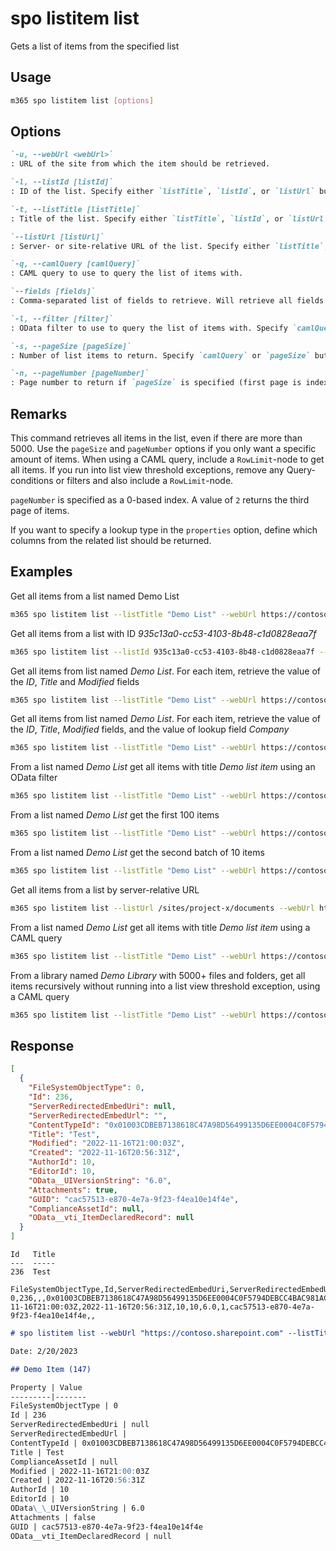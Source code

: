 
# spo listitem list

Gets a list of items from the specified list

## Usage

```sh
m365 spo listitem list [options]
```

## Options

```md definition-list
`-u, --webUrl <webUrl>`
: URL of the site from which the item should be retrieved.

`-l, --listId [listId]`
: ID of the list. Specify either `listTitle`, `listId`, or `listUrl` but not multiple.

`-t, --listTitle [listTitle]`
: Title of the list. Specify either `listTitle`, `listId`, or `listUrl` but not multiple.

`--listUrl [listUrl]`
: Server- or site-relative URL of the list. Specify either `listTitle`, `listId`, or `listUrl` but not multiple.

`-q, --camlQuery [camlQuery]`
: CAML query to use to query the list of items with.

`--fields [fields]`
: Comma-separated list of fields to retrieve. Will retrieve all fields if not specified and json output is requested. Specify `camlQuery` or `fields` but not both.

`-l, --filter [filter]`
: OData filter to use to query the list of items with. Specify `camlQuery` or `filter` but not both.

`-s, --pageSize [pageSize]`
: Number of list items to return. Specify `camlQuery` or `pageSize` but not both. The default value is 5000.

`-n, --pageNumber [pageNumber]`
: Page number to return if `pageSize` is specified (first page is indexed as value of 0).
```

<Global />

## Remarks

This command retrieves all items in the list, even if there are more than 5000. Use the `pageSize` and `pageNumber` options if you only want a specific amount of items. When using a CAML query, include a `RowLimit`-node to get all items. If you run into list view threshold exceptions, remove any Query-conditions or filters and also include a `RowLimit`-node.

`pageNumber` is specified as a 0-based index. A value of `2` returns the third page of items.

If you want to specify a lookup type in the `properties` option, define which columns from the related list should be returned.

## Examples

Get all items from a list named Demo List

```sh
m365 spo listitem list --listTitle "Demo List" --webUrl https://contoso.sharepoint.com/sites/project-x
```

Get all items from a list with ID _935c13a0-cc53-4103-8b48-c1d0828eaa7f_

```sh
m365 spo listitem list --listId 935c13a0-cc53-4103-8b48-c1d0828eaa7f --webUrl https://contoso.sharepoint.com/sites/project-x
```

Get all items from list named _Demo List_. For each item, retrieve the value of the _ID_, _Title_ and _Modified_ fields

```sh
m365 spo listitem list --listTitle "Demo List" --webUrl https://contoso.sharepoint.com/sites/project-x --fields "ID,Title,Modified"
```

Get all items from list named _Demo List_. For each item, retrieve the value of the _ID_, _Title_, _Modified_ fields, and the value of lookup field _Company_

```sh
m365 spo listitem list --listTitle "Demo List" --webUrl https://contoso.sharepoint.com/sites/project-x --fields "ID,Title,Modified,Company/Title"
```

From a list named _Demo List_ get all items with title _Demo list item_ using an OData filter

```sh
m365 spo listitem list --listTitle "Demo List" --webUrl https://contoso.sharepoint.com/sites/project-x --filter "Title eq 'Demo list item'"
```

From a list named _Demo List_ get the first 100 items

```sh
m365 spo listitem list --listTitle "Demo List" --webUrl https://contoso.sharepoint.com/sites/project-x --pageSize 100 --pageNumber 0
```

From a list named _Demo List_ get the second batch of 10 items

```sh
m365 spo listitem list --listTitle "Demo List" --webUrl https://contoso.sharepoint.com/sites/project-x --pageSize 10 --pageNumber 1
```

Get all items from a list by server-relative URL

```sh
m365 spo listitem list --listUrl /sites/project-x/documents --webUrl https://contoso.sharepoint.com/sites/project-x
```

From a list named _Demo List_ get all items with title _Demo list item_ using a CAML query

```sh
m365 spo listitem list --listTitle "Demo List" --webUrl https://contoso.sharepoint.com/sites/project-x --camlQuery "<View><Query><Where><Eq><FieldRef Name='Title' /><Value Type='Text'>Demo list item</Value></Eq></Where></Query><RowLimit Paged='TRUE'>5000</RowLimit></View>"
```

From a library named _Demo Library_ with 5000+ files and folders, get all items recursively without running into a list view threshold exception, using a CAML query

```sh
m365 spo listitem list --listTitle "Demo List" --webUrl https://contoso.sharepoint.com/sites/project-x --camlQuery "<View Scope='RecursiveAll'><Query></Query><ViewFields><FieldRef Name='Title'/></ViewFields><RowLimit Paged='TRUE'>5000</RowLimit></View>"
```

## Response

<Tabs>
  <TabItem value="JSON">

  ```json
  [
    {
      "FileSystemObjectType": 0,
      "Id": 236,
      "ServerRedirectedEmbedUri": null,
      "ServerRedirectedEmbedUrl": "",
      "ContentTypeId": "0x01003CDBEB7138618C47A98D56499135D6EE0004C0F5794DEBCC4BAC981AC4AE1BD803",
      "Title": "Test",
      "Modified": "2022-11-16T21:00:03Z",
      "Created": "2022-11-16T20:56:31Z",
      "AuthorId": 10,
      "EditorId": 10,
      "OData__UIVersionString": "6.0",
      "Attachments": true,
      "GUID": "cac57513-e870-4e7a-9f23-f4ea10e14f4e",
      "ComplianceAssetId": null,
      "OData__vti_ItemDeclaredRecord": null
    }
  ]
  ```

  </TabItem>
  <TabItem value="Text">

  ```text
  Id   Title
  ---  -----
  236  Test
  ```

  </TabItem>
  <TabItem value="CSV">

  ```csv
  FileSystemObjectType,Id,ServerRedirectedEmbedUri,ServerRedirectedEmbedUrl,ContentTypeId,Title,Modified,Created,AuthorId,EditorId,OData__UIVersionString,Attachments,GUID,ComplianceAssetId,OData__vti_ItemDeclaredRecord
  0,236,,,0x01003CDBEB7138618C47A98D56499135D6EE0004C0F5794DEBCC4BAC981AC4AE1BD803,Test,2022-11-16T21:00:03Z,2022-11-16T20:56:31Z,10,10,6.0,1,cac57513-e870-4e7a-9f23-f4ea10e14f4e,,
  ```

  </TabItem>
  <TabItem value="Markdown">

  ```md
  # spo listitem list --webUrl "https://contoso.sharepoint.com" --listTitle "My List"

  Date: 2/20/2023

  ## Demo Item (147)

  Property | Value
  ---------|-------
  FileSystemObjectType | 0
  Id | 236
  ServerRedirectedEmbedUri | null
  ServerRedirectedEmbedUrl |
  ContentTypeId | 0x01003CDBEB7138618C47A98D56499135D6EE0004C0F5794DEBCC4BAC981AC4AE1BD803
  Title | Test
  ComplianceAssetId | null
  Modified | 2022-11-16T21:00:03Z
  Created | 2022-11-16T20:56:31Z
  AuthorId | 10
  EditorId | 10
  OData\_\_UIVersionString | 6.0
  Attachments | false
  GUID | cac57513-e870-4e7a-9f23-f4ea10e14f4e
  OData__vti_ItemDeclaredRecord | null
  ```

  </TabItem>
</Tabs>

